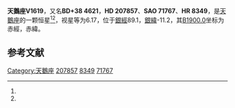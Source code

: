 {{Starbox begin
| name = 天鵝座V1619
}}
{{Starbox observe
| epoch = [[J2000.0|J2000.0]]
| constell = [[天鵝座|天鵝座]]<ref name=SIMBAD>{{cite web
 | url=http://simbad.u-strasbg.fr/simbad/sim-id?Ident=HR+8349
 | title=Pulsating variable Star
 | publisher=Centre de Données astronomiques de Strasbourg
 | work=SIMBAD
 | accessdate=2012-07-13
 | archive-date=2016-03-17
 | archive-url=https://web.archive.org/web/20160317092339/http://simbad.u-strasbg.fr/simbad/sim-id?Ident=HR+8349
 | dead-url=no
 }}</ref><ref name=DATA>{{cite web
 | url=http://vizier.u-strasbg.fr/viz-bin/VizieR-5?-out.add=.&-source=5050&-corr=PK=HR&-out.max=9999&HR=8349
 | title=VizieR Detailed Page
 | accessdate=2012-07-13
 | archive-date=2022-01-20
 | archive-url=https://web.archive.org/web/20220120224017/http://vizier.u-strasbg.fr/viz-bin/VizieR-5?-out.add=.&-source=5050&-corr=PK=HR&-out.max=9999&HR=8349
 | dead-url=no
 }}</ref>
| 星官 = 
| ra = {{RA|21|51|4.9}}<ref name=SIMBAD /><ref name=DATA />
| dec = {{DEC|+39|32|12}}<ref name=SIMBAD /><ref name=DATA />
| appmag_v = 6.17<ref name=SIMBAD /><ref name=DATA />
}}
{{Starbox character
| class = B9pHgMn<ref name=SIMBAD /><ref name=DATA />
| b-v = -0.08<ref name=SIMBAD /><ref name=DATA />
| u-b = -0.42<ref name=SIMBAD /><ref name=DATA />
| r-i = <ref name=SIMBAD /><ref name=DATA />
| variable = 
}}
{{Starbox astrometry
| radial_v = -0.42
| prop_mo_ra = 0
| parallax = 
| p_error = 
}}
{{Starbox catalog
| names =BD+38 4621，[[SAO星表|SAO]] 71767，[[HD星表|HD]] 207857，[[HR星表|HR]] 8349}}
{{Starbox reference |Simbad=HR+8349}}
{{Starbox end}}

'''天鵝座V1619'''，又名'''BD+38 4621'''，'''HD 207857'''、'''SAO 71767'''、'''HR 8349'''，是[[天鵝座|天鵝座]]的一颗恒星<ref name=SIMBAD /><ref name=DATA />，视星等为6.17，位于[[銀道座標系|銀經]]89.1，[[銀道座標系|銀緯]]-11.2，其[[B1900.0|B1900.0]]坐标为赤經{{RA|21|46|56.6}}，赤緯{{DEC|+39|-11.2|6}}。

== 参考文献 ==
{{reflist}}

{{star-stub}}

{{天鵝座恒星}}
[[Category:天鵝座|Category:天鵝座]]
[[Category:HD和HDE天體|207857]]
[[Category:HR天體|8349]]
[[Category:SAO天體|71767]]
